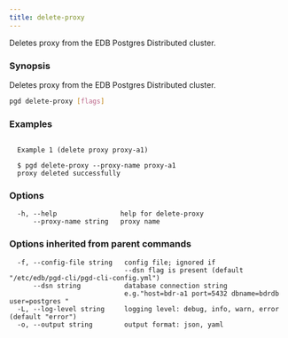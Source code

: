 ```yaml
---
title: delete-proxy
---
```


Deletes proxy from the EDB Postgres Distributed cluster.

### Synopsis

Deletes proxy from the EDB Postgres Distributed cluster.


```sh
pgd delete-proxy [flags]
```

### Examples

```text

  Example 1 (delete proxy proxy-a1)

  $ pgd delete-proxy --proxy-name proxy-a1
  proxy deleted successfully

```

### Options

```text
  -h, --help                help for delete-proxy
      --proxy-name string   proxy name
```

### Options inherited from parent commands

```text
  -f, --config-file string   config file; ignored if 
                             --dsn flag is present (default "/etc/edb/pgd-cli/pgd-cli-config.yml")
      --dsn string           database connection string
                             e.g."host=bdr-a1 port=5432 dbname=bdrdb user=postgres "
  -L, --log-level string     logging level: debug, info, warn, error (default "error")
  -o, --output string        output format: json, yaml
```
